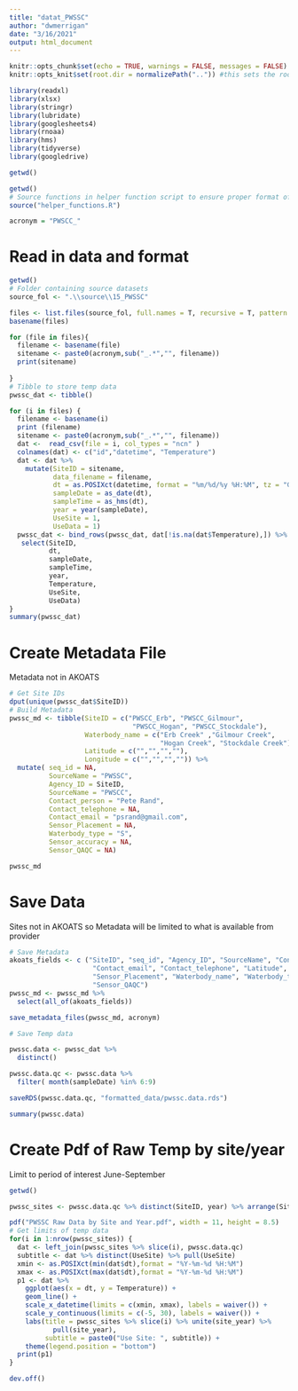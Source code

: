 ```yaml
---
title: "datat_PWSSC"
author: "dwmerrigan"
date: "3/16/2021"
output: html_document
---
```


```r
knitr::opts_chunk$set(echo = TRUE, warnings = FALSE, messages = FALSE)
knitr::opts_knit$set(root.dir = normalizePath("..")) #this sets the root.dir up one level back to the project so that paths are relative to the project directory.

library(readxl)
library(xlsx)
library(stringr)
library(lubridate)
library(googlesheets4)
library(rnoaa)
library(hms)
library(tidyverse)
library(googledrive) 

getwd()

```

```r
getwd()
# Source functions in helper function script to ensure proper format of saved data
source("helper_functions.R")

acronym = "PWSCC_"

```


# Read in data and format

```r
getwd()
# Folder containing source datasets
source_fol <- ".\\source\\15_PWSSC"

files <- list.files(source_fol, full.names = T, recursive = T, pattern = ".*.csv|.*.xlsx")
basename(files)

for (file in files){
  filename <- basename(file)
  sitename <- paste0(acronym,sub("_.*","", filename))
  print(sitename)
  
}
# Tibble to store temp data
pwssc_dat <- tibble()

for (i in files) {
  filename <- basename(i)
  print (filename)
  sitename <- paste0(acronym,sub("_.*","", filename))
  dat <-  read_csv(file = i, col_types = "ncn" )
  colnames(dat) <- c("id","datetime", "Temperature")
  dat <- dat %>% 
    mutate(SiteID = sitename,
           data_filename = filename,
           dt = as.POSIXct(datetime, format = "%m/%d/%y %H:%M", tz = "GMT"),
           sampleDate = as_date(dt),
           sampleTime = as_hms(dt),
           year = year(sampleDate),
           UseSite = 1,
           UseData = 1)
  pwssc_dat <- bind_rows(pwssc_dat, dat[!is.na(dat$Temperature),]) %>% 
   select(SiteID,
          dt,
          sampleDate,
          sampleTime,
          year,
          Temperature,
          UseSite,
          UseData)
}
summary(pwssc_dat)

```
# Create Metadata File
Metadata not in AKOATS 

```r
# Get Site IDs
dput(unique(pwssc_dat$SiteID))
# Build Metadata
pwssc_md <- tibble(SiteID = c("PWSCC_Erb", "PWSCC_Gilmour",
                               "PWSCC_Hogan", "PWSCC_Stockdale"),
                   Waterbody_name = c("Erb Creek" ,"Gilmour Creek",
                                      "Hogan Creek", "Stockdale Creek"),
                   Latitude = c("","","",""),
                   Longitude = c("","","","")) %>% 
  mutate( seq_id = NA,
          SourceName = "PWSSC",
          Agency_ID = SiteID,
          SourceName = "PWSCC",
          Contact_person = "Pete Rand",
          Contact_telephone = NA,
          Contact_email = "psrand@gmail.com",
          Sensor_Placement = NA,
          Waterbody_type = "S",
          Sensor_accuracy = NA,
          Sensor_QAQC = NA)

pwssc_md
```

# Save Data
Sites not in AKOATS so Metadata will be limited to what is available from provider

```r
# Save Metadata
akoats_fields <- c ("SiteID", "seq_id", "Agency_ID", "SourceName", "Contact_person", 
                     "Contact_email", "Contact_telephone", "Latitude", "Longitude", 
                     "Sensor_Placement", "Waterbody_name", "Waterbody_type", "Sensor_accuracy", 
                     "Sensor_QAQC")
pwssc_md <- pwssc_md %>% 
  select(all_of(akoats_fields))

save_metadata_files(pwssc_md, acronym)

# Save Temp data

pwssc.data <- pwssc_dat %>% 
  distinct()

pwssc.data.qc <- pwssc.data %>% 
  filter( month(sampleDate) %in% 6:9)

saveRDS(pwssc.data.qc, "formatted_data/pwssc.data.rds")

summary(pwssc.data)

```

# Create Pdf of Raw Temp by site/year 
Limit to period of interest June-September

```r
getwd()

pwssc_sites <- pwssc.data.qc %>% distinct(SiteID, year) %>% arrange(SiteID, year)

pdf("PWSSC Raw Data by Site and Year.pdf", width = 11, height = 8.5)
# Get limits of temp data 
for(i in 1:nrow(pwssc_sites)) {
  dat <- left_join(pwssc_sites %>% slice(i), pwssc.data.qc)
  subtitle <- dat %>% distinct(UseSite) %>% pull(UseSite)
  xmin <- as.POSIXct(min(dat$dt),format = "%Y-%m-%d %H:%M")
  xmax <- as.POSIXct(max(dat$dt),format = "%Y-%m-%d %H:%M")
  p1 <- dat %>% 
    ggplot(aes(x = dt, y = Temperature)) +
    geom_line() +
    scale_x_datetime(limits = c(xmin, xmax), labels = waiver()) +
    scale_y_continuous(limits = c(-5, 30), labels = waiver()) +
    labs(title = pwssc_sites %>% slice(i) %>% unite(site_year) %>%
           pull(site_year),
         subtitle = paste0("Use Site: ", subtitle)) +
    theme(legend.position = "bottom")
  print(p1)
}

dev.off()

```